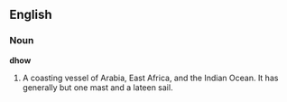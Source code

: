 ==English==

===Noun===

'''dhow'''

#A coasting vessel of Arabia, East Africa, and the Indian Ocean. It has generally but one mast and a lateen sail.